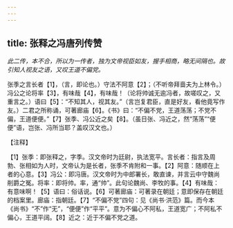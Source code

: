 ```yaml
---
---
---
```

title: 张释之冯唐列传赞
---



*此二传，本不合，所以为一传者，独为文帝视臣如友，握手相商，略无间隔也。故引知人视友之语，又叹王道不偏党。*

张季之言长者【1】，（言，即论也。）守法不阿意【2】；（不听帝拜啬夫为上林令。）冯公之论将率【3】，有味哉【4】，有味哉！（论将帅诚无逾冯者，故嗟叹之，又重言之。）语曰【5】：“不知其人，视其友。”（言岂复君臣，直是好友，看他竟写作友。）二君之所称诵，可著廊庙【6】。《书》曰：“不偏不党，王道荡荡；不党不偏，王道便便。”【7】张季、冯公近之矣【8】。（虽日张、冯近之，然“荡荡”“便便”语，岂张、冯所当耶？盖叹汉文也。）

【注释】

【1】张季：即张释之，字季。汉文帝时为廷尉，执法宽平。言长者：指言及周勃、张相如为人时，文帝认为是长者，张季不肯附和一事。【2】阿意：随顺在上者的心意。【3】冯公：即冯唐。汉文帝时为中郎署长，敢直谏，并言云中守魏尚削爵之冤。将率：即将帅。率，通“帅”。此句论魏尚、李牧的事。【4】有味哉：有意味啊！【5】语曰：俗话说。【6】可著廊庙：可著录在朝廷；意即保存在朝廷的档案里。廊庙：指朝廷。【7】“不偏不党”四句：见《尚书·洪范》篇。而今本《尚书》“不”作“无”，“便便”作“平平”。意为不偏心不阿私，王道宽广；不阿私不偏心，王道平阔。【8】近之：近于不偏不党之道。